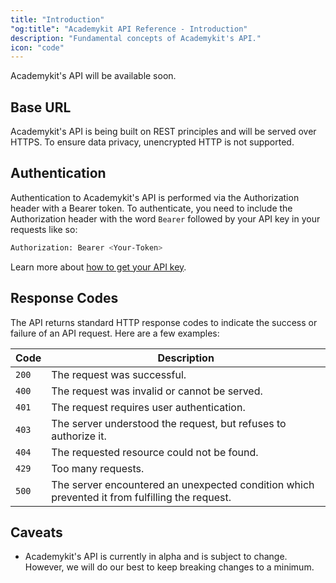 ```yaml
---
title: "Introduction"
"og:title": "Academykit API Reference - Introduction"
description: "Fundamental concepts of Academykit's API."
icon: "code"
---
```


<Info>
 Academykit's API will be available soon.
</Info>

## Base URL

Academykit's API is being built on REST principles and will be served over HTTPS. To ensure data privacy, unencrypted HTTP is not supported.


## Authentication

Authentication to Academykit's API is performed via the Authorization header with a Bearer token. To authenticate, you need to include the Authorization header with the word `Bearer` followed by your API key in your requests like so:

```bash Terminal
Authorization: Bearer <Your-Token>
```

Learn more about [how to get your API key](/api-reference/tokens).

## Response Codes

The API returns standard HTTP response codes to indicate the success or failure of an API request. Here are a few examples:

| Code  | Description                                                                                    |
| ----- | ---------------------------------------------------------------------------------------------- |
| `200` | The request was successful.                                                                    |
| `400` | The request was invalid or cannot be served.                                                   |
| `401` | The request requires user authentication.                                                      |
| `403` | The server understood the request, but refuses to authorize it.                                |
| `404` | The requested resource could not be found.                                                     |
| `429` | Too many requests.                                                                             |
| `500` | The server encountered an unexpected condition which prevented it from fulfilling the request. |

## Caveats

- Academykit's API is currently in alpha and is subject to change. However, we will do our best to keep breaking changes to a minimum.